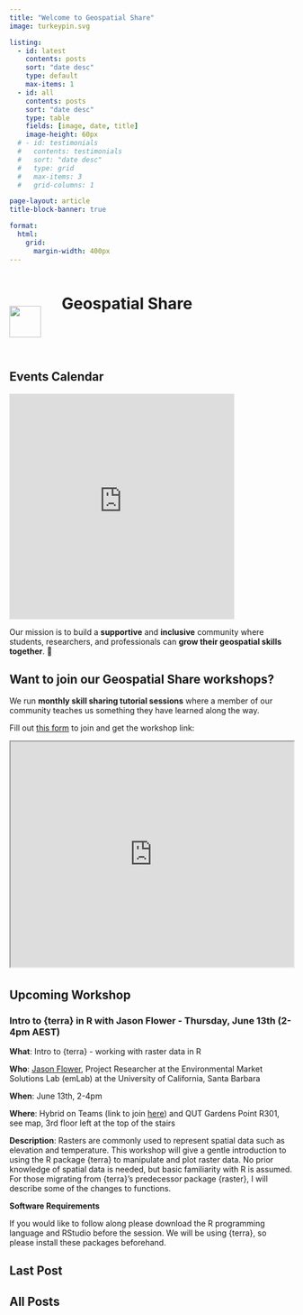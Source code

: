 ```yaml
---
title: "Welcome to Geospatial Share"
image: turkeypin.svg

listing:
  - id: latest
    contents: posts
    sort: "date desc"
    type: default
    max-items: 1
  - id: all
    contents: posts
    sort: "date desc"
    type: table 
    fields: [image, date, title]
    image-height: 60px
  # - id: testimonials
  #   contents: testimonials
  #   sort: "date desc"
  #   type: grid
  #   max-items: 3
  #   grid-columns: 1

page-layout: article
title-block-banner: true

format:
  html:
    grid: 
      margin-width: 400px
---
```


```{=html}
<style>
#title-block-header{
  display: none;
}
#all-posts h2 {
  margin-top: 0px;
}
div.quarto-post {
  margin-bottom: 0px;
}

</style>

<!-- html code containing the turkey pin and page title -->

<div style="padding-bottom: 2em;">
  <div style="display: inline-block;width: 89px;">
    <img src="turkeypin.svg" style="width: 4em; vertical-align: -50px;" class="GeoCommunity Turkey Pin Logo">
  </div>

  <div style="display: inline-block;width: 70%;">
    <h1 class="title">Geospatial Share</h1>
  </div>
</div>
```
::: column-margin
## Events Calendar

```{=html}
<iframe src="https://calendar.google.com/calendar/embed?height=400&wkst=1&bgcolor=%23ffffff&ctz=Australia%2FBrisbane&mode=AGENDA&showDate=0&showTitle=0&showPrint=0&showCalendars=0&showTz=0&hl=en_GB&dates=20090401/20401231&src=dXFnZW8uY29tbXVuaXR5QGdtYWlsLmNvbQ&color=%23039BE5" style="border-width:0" width="400" height="400" frameborder="0" scrolling="no"></iframe>
```
:::

Our mission is to build a **supportive** and **inclusive** community where students, researchers, and professionals can **grow their geospatial skills together**. 🌱

::: {.callout-note icon="false" collapse="true"}
# Want to **join** our Geospatial Share workshops?

We run **monthly skill sharing tutorial sessions** where a member of our community teaches us something they have learned along the way.

Fill out [this form](https://docs.google.com/forms/d/e/1FAIpQLSeXfv6EPzm6ur5e9IrDPK07e5N1y2xxYNQlBe_xutTDu-ajBw/viewform) to join and get the workshop link:

```{=html}
<iframe width="100%" height="400px" src="https://docs.google.com/forms/d/e/1FAIpQLSeXfv6EPzm6ur5e9IrDPK07e5N1y2xxYNQlBe_xutTDu-ajBw/viewform" title="R for mapping and more"></iframe>
```
:::

## Upcoming Workshop {style="padding-top: 5px;"}

### Intro to {terra} in R with Jason Flower - Thursday, June 13th (2-4pm AEST)

**What**: Intro to {terra} - working with raster data in R

**Who**: [Jason Flower](https://github.com/jflowernet), Project Researcher at the Environmental Market Solutions Lab (emLab) at the University of California, Santa Barbara

**When**: June 13th, 2-4pm

**Where**: Hybrid on Teams (link to join [here](https://teams.microsoft.com/l/meetup-join/19%3ameeting_OThkNDQwZTQtMmQ2Mi00ZTQ1LWE0ZTItMTVhNzI2NjVhMmJj%40thread.v2/0?context=%7b%22Tid%22%3a%225a7cc8ab-a4dc-4f9b-bf60-66714049ad62%22%2c%22Oid%22%3a%22408eea62-4930-4adb-b5a1-d8f1bba01715%22%7d)) and QUT Gardens Point R301, see map, 3rd floor left at the top of the stairs

**Description**: Rasters are commonly used to represent spatial data such as elevation and temperature. This workshop will give a gentle introduction to using the R package {terra} to manipulate and plot raster data. No prior knowledge of spatial data is needed, but basic familiarity with R is assumed. For those migrating from {terra}'s predecessor package {raster}, I will describe some of the changes to functions.

**Software Requirements**

If you would like to follow along please download the R programming language and RStudio before the session. We will be using {terra}, so please install these packages beforehand.

## Last Post

::: {#latest}
:::

## All Posts

::: {#all}
:::
